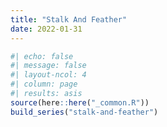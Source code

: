 ```yaml
---
title: "Stalk And Feather"
date: 2022-01-31
---
```

  
```r
#| echo: false
#| message: false
#| layout-ncol: 4
#| column: page
#| results: asis
source(here::here("_common.R"))
build_series("stalk-and-feather")
```
